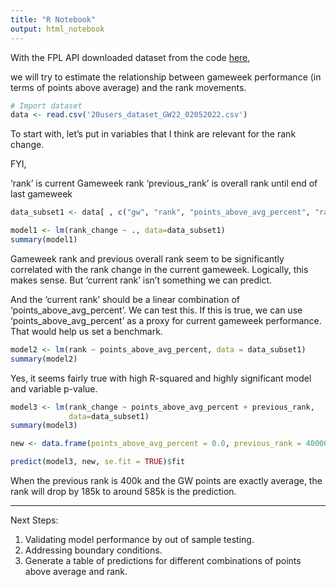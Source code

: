```yaml
---
title: "R Notebook"
output: html_notebook
---
```


With the FPL API downloaded dataset from the code [here](https://github.com/lexmanM/FPL-statistics/blob/main/Rank%20Elasticity%20-%2020%20sampled%20teams.ipynb), 

we will try to estimate the relationship between gameweek performance (in terms of points above average) and the rank movements.

```r

# Import dataset
data <- read.csv('20users_dataset_GW22_02052022.csv')

```

To start with, let's put in variables that I think are relevant for the rank change. 

FYI, 

'rank' is current Gameweek rank
'previous_rank' is overall rank until end of last gameweek

```r

data_subset1 <- data[ , c("gw", "rank", "points_above_avg_percent", "rank_change", "previous_rank")]

model1 <- lm(rank_change ~ ., data=data_subset1)
summary(model1)


```

Gameweek rank and previous overall rank seem to be significantly correlated with the rank change in the current gameweek. Logically, this makes sense. But 'current rank' isn't something we can predict. 

And the 'current rank' should be a linear combination of 'points_above_avg_percent'. We can test this. If this is true, we can use 'points_above_avg_percent' as a proxy for current gameweek performance. That would help us set a benchmark. 

```r

model2 <- lm(rank ~ points_above_avg_percent, data = data_subset1)
summary(model2)

```

Yes, it seems fairly true with high R-squared and highly significant model and variable p-value. 

```r

model3 <- lm(rank_change ~ points_above_avg_percent + previous_rank, 
             data=data_subset1)
summary(model3)

```

```r

new <- data.frame(points_above_avg_percent = 0.0, previous_rank = 400000)

predict(model3, new, se.fit = TRUE)$fit

```

When the previous rank is 400k and the GW points are exactly average, the rank will drop by 185k to around 585k is the prediction. 


------------

Next Steps: 

1. Validating model performance by out of sample testing. 
2. Addressing boundary conditions. 
3. Generate a table of predictions for different combinations of points above average and rank. 







